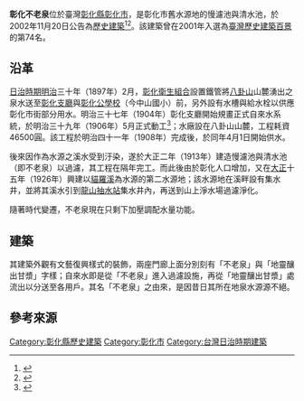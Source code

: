 {{tw monument
|name=彰化不老泉
|formername=
|image=彰化不老泉01.JPG
|imagename=
|othername=
|formalname=
|level=歷史建築
|class= 蓄水池
|time= {{flagicon|Empire of Japan}}大正3年（1914年）
|material= 
|location={{TWN}}[[彰化縣|彰化縣]][[彰化市|彰化市]]公園路二段1號
|open=
|cost=
|website=
|reg_url=https://nchdb.boch.gov.tw/assets/overview/historicalBuilding/20021120000001
}}
'''彰化不老泉'''位於臺灣[[彰化縣|彰化縣]][[彰化市|彰化市]]，是彰化市舊水源地的慢濾池與清水池{{r|彰}}，於2002年11月20日公告為[[臺灣歷史建築|歷史建築]]{{r|文}}<ref>{{cite web|url=https://pdfhost.io/v/5NYdGYgHE_.pdf|title=變更彰化市主要計畫（第二次通盤檢討）書|publisher=彰化縣政府（根據《都市計畫法》第26條）|date=2010年3月|archiveurl=https://web.archive.org/web/20210627094601/https://pdfhost.io/pdf/201ea4b6-8144-41e8-919d-2cda66cb49b6/aad44f88-924e-4a75-9fd5-34f46f3a43e8.pdf|archivedate=2021|deadurl=no}}</ref><ref>{{cite web|url=https://data.boch.gov.tw/upload/documents/2021-02-24/7ea6b265-278e-4d62-ae09-8cee1a95af4d/%E5%BA%9C%E6%8E%88%E6%96%87%E8%B3%87%E5%AD%97%E7%AC%AC09100062416%20%E8%99%9F.pdf|title=彰化縣政府公告（府授文資字 第09100062416號）|date=2002年11月20日|archiveurl=https://web.archive.org/web/20210627094727/http://data.boch.gov.tw/upload/documents/2021-02-24/7ea6b265-278e-4d62-ae09-8cee1a95af4d/%E5%BA%9C%E6%8E%88%E6%96%87%E8%B3%87%E5%AD%97%E7%AC%AC09100062416%20%E8%99%9F.pdf|archivedate=2021-06-27|deadurl=no|access-date=2021-06-27}}</ref>。該建築曾在2001年入選為[[臺灣歷史建築百景列表|臺灣歷史建築百景]]的第74名。

== 沿革 ==
[[台灣日治時期|日治時期]][[明治|明治]]三十年（1897年）2月，[[彰化衛生組合|彰化衛生組合]]設置鐵管將[[八卦山|八卦山]]山麓湧出之泉水送至[[彰化廳|彰化支廳]]與[[彰化公學校|彰化公學校]]（今中山國小）前，另外設有水槽與給水栓以供應彰化市街部分用水{{r|彰}}。明治三十七年（1904年）彰化支廳開始規畫正式自來水系統，於明治三十九年（1906年）5月正式動工<ref>{{cite web|url=http://ntcuir.ntcu.edu.tw/bitstream/987654321/6654/1/097NTCTC205001-001.pdf|title=《八卦台地旅遊發展之探究》|author=陳永昌|date=2009年1月|archiveurl=https://web.archive.org/web/20210627090333/http://ntcuir.ntcu.edu.tw/bitstream/987654321/6654/1/097NTCTC205001-001.pdf|archivedate=2021|deadurl=no}}</ref>；水廠設在八卦山山麓，工程耗資46500圓{{r|彰}}。該工程於明治四十一年（1908年）完成後，於同年4月1日開始供水{{r|彰}}。

後來因作為水源之溪水受到汙染，遂於大正二年（1913年）建造慢濾池與清水池（即不老泉）以過濾，其工程在隔年完工{{r|彰}}。而此後由於彰化人口增加，又在[[大正|大正]]十五年（1926年）興建以[[貓羅溪|貓羅溪]]為水源的第二水源地；該水源地在溪畔設有集水井，並將其溪水引到[[龍山抽水站|龍山抽水站]]集水井內，再送到山上淨水場過濾淨化{{r|彰}}。

隨著時代變遷，不老泉現在只剩下加壓調配水量功能{{r|文}}。

== 建築 ==
其建築外觀有文藝復興樣式的裝飾，兩座門廊上面分別刻有「不老泉」與「地靈釀出甘漿」字樣；自來水即是從「不老泉」進入過濾設施，再從「地靈釀出甘漿」處流出以分送至各用戶{{r|彰}}。其名「不老泉」之由來，是因昔日其所在地泉水源源不絕{{r|彰}}。

== 參考來源 ==
{{Commons cat|Changhua Eternal Spring}}
{{reflist|refs=
<ref name="文">{{cite web |url=http://www.hach.gov.tw/hach/frontsite/cultureassets/caseBasicInfoAction.do?method=doViewCaseBasicInfo&caseId=NA09602000609&version=1&assetsClassifyId=1.2&menuId=310&siteId=101 |language=zh-tw |title=彰化不老泉 |publisher=行政院文化建設委員會文化資產總管理處籌備處 |accessdate=2011-10-16 }}{{dead link|date=2018年2月 |bot=InternetArchiveBot |fix-attempted=yes }}</ref>
<ref name="彰">{{cite book|author=陳仕賢 |title=《彰化縣古蹟與歷史建築導覽手冊》 |publisher=彰化縣文化局 |location=彰化縣彰化市 |isbn=978-986-00-7483-3 |pages=72、73頁 |date=2006年11月}}</ref>
}}

{{彰化縣文化資產}}
{{臺灣歷史建築百景}}

[[Category:彰化縣歷史建築|Category:彰化縣歷史建築]]
[[Category:彰化市|Category:彰化市]]
[[Category:台灣日治時期建築|Category:台灣日治時期建築]]